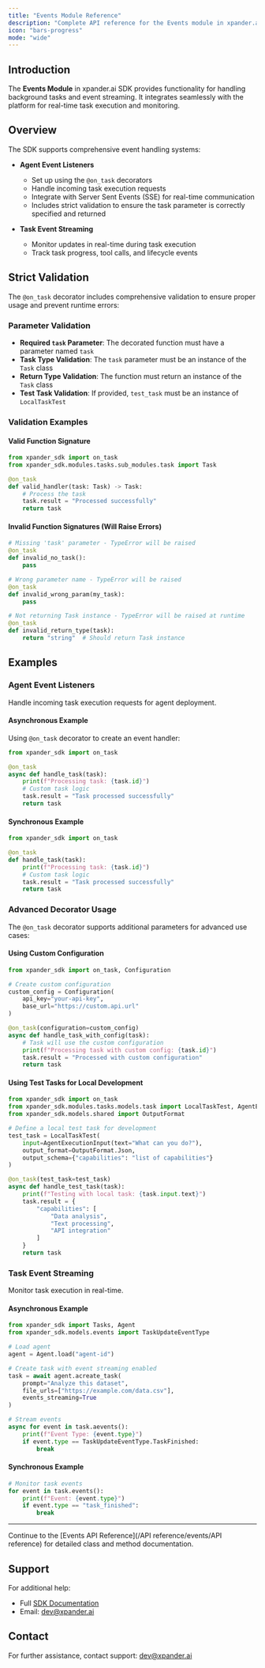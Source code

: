 ```yaml
---
title: "Events Module Reference"
description: "Complete API reference for the Events module in xpander.ai SDK, including setup, use, and examples"
icon: "bars-progress"
mode: "wide"
---
```


## Introduction

The **Events Module** in xpander.ai SDK provides functionality for handling background tasks and event streaming. It integrates seamlessly with the platform for real-time task execution and monitoring.

## Overview

The SDK supports comprehensive event handling systems:

- **Agent Event Listeners**
  - Set up using the `@on_task` decorators
  - Handle incoming task execution requests
  - Integrate with Server Sent Events (SSE) for real-time communication
  - Includes strict validation to ensure the task parameter is correctly specified and returned

- **Task Event Streaming**
  - Monitor updates in real-time during task execution
  - Track task progress, tool calls, and lifecycle events

## Strict Validation

The `@on_task` decorator includes comprehensive validation to ensure proper usage and prevent runtime errors:

### Parameter Validation

- **Required `task` Parameter**: The decorated function must have a parameter named `task`
- **Task Type Validation**: The `task` parameter must be an instance of the `Task` class
- **Return Type Validation**: The function must return an instance of the `Task` class
- **Test Task Validation**: If provided, `test_task` must be an instance of `LocalTaskTest`

### Validation Examples

#### Valid Function Signature

```python
from xpander_sdk import on_task
from xpander_sdk.modules.tasks.sub_modules.task import Task

@on_task
def valid_handler(task: Task) -> Task:
    # Process the task
    task.result = "Processed successfully"
    return task
```

#### Invalid Function Signatures (Will Raise Errors)

```python
# Missing 'task' parameter - TypeError will be raised
@on_task
def invalid_no_task():
    pass

# Wrong parameter name - TypeError will be raised
@on_task
def invalid_wrong_param(my_task):
    pass

# Not returning Task instance - TypeError will be raised at runtime
@on_task
def invalid_return_type(task):
    return "string"  # Should return Task instance
```

## Examples

### Agent Event Listeners

Handle incoming task execution requests for agent deployment.

#### Asynchronous Example

Using `@on_task` decorator to create an event handler:

```python
from xpander_sdk import on_task

@on_task
async def handle_task(task):
    print(f"Processing task: {task.id}")
    # Custom task logic
    task.result = "Task processed successfully"
    return task
```

#### Synchronous Example

```python
from xpander_sdk import on_task

@on_task
def handle_task(task):
    print(f"Processing task: {task.id}")
    # Custom task logic
    task.result = "Task processed successfully"
    return task
```

### Advanced Decorator Usage

The `@on_task` decorator supports additional parameters for advanced use cases:

#### Using Custom Configuration

```python
from xpander_sdk import on_task, Configuration

# Create custom configuration
custom_config = Configuration(
    api_key="your-api-key",
    base_url="https://custom.api.url"
)

@on_task(configuration=custom_config)
async def handle_task_with_config(task):
    # Task will use the custom configuration
    print(f"Processing task with custom config: {task.id}")
    task.result = "Processed with custom configuration"
    return task
```

#### Using Test Tasks for Local Development

```python
from xpander_sdk import on_task
from xpander_sdk.modules.tasks.models.task import LocalTaskTest, AgentExecutionInput
from xpander_sdk.models.shared import OutputFormat

# Define a local test task for development
test_task = LocalTaskTest(
    input=AgentExecutionInput(text="What can you do?"),
    output_format=OutputFormat.Json,
    output_schema={"capabilities": "list of capabilities"}
)

@on_task(test_task=test_task)
async def handle_test_task(task):
    print(f"Testing with local task: {task.input.text}")
    task.result = {
        "capabilities": [
            "Data analysis",
            "Text processing",
            "API integration"
        ]
    }
    return task
```

### Task Event Streaming

Monitor task execution in real-time.

#### Asynchronous Example

```python
from xpander_sdk import Tasks, Agent
from xpander_sdk.models.events import TaskUpdateEventType

# Load agent
agent = Agent.load("agent-id")

# Create task with event streaming enabled
task = await agent.acreate_task(
    prompt="Analyze this dataset",
    file_urls=["https://example.com/data.csv"],
    events_streaming=True
)

# Stream events
async for event in task.aevents():
    print(f"Event Type: {event.type}")
    if event.type == TaskUpdateEventType.TaskFinished:
        break
```

#### Synchronous Example

```python
# Monitor task events
for event in task.events():
    print(f"Event: {event.type}")
    if event.type == "task_finished":
        break
```

---

Continue to the [Events API Reference](/API reference/events/API reference) for detailed class and method documentation.

## Support

For additional help:
- Full [SDK Documentation](https://docs.xpander.ai)
- Email: dev@xpander.ai

## Contact

For further assistance, contact support: dev@xpander.ai

